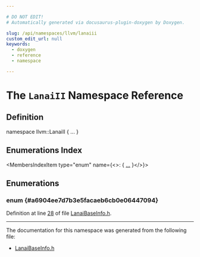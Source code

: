 ```yaml
---

# DO NOT EDIT!
# Automatically generated via docusaurus-plugin-doxygen by Doxygen.

slug: /api/namespaces/llvm/lanaiii
custom_edit_url: null
keywords:
  - doxygen
  - reference
  - namespace

---
```





# The `LanaiII` Namespace Reference

<DoxygenPage pluginConfig={pluginConfig}>



## Definition

<CodeBlock>namespace llvm::LanaiII &#123; ... &#125;</CodeBlock>

## Enumerations Index

<MembersIndex>

<MembersIndexItem
  type="enum"
  name={<>:  &#123; <a href="#a6904ee7d7b3e5facaeb6cb0e06447094">...</a> &#125;</>}>
</MembersIndexItem>

</MembersIndex>


<SectionDefinition>

## Enumerations

### enum  {#a6904ee7d7b3e5facaeb6cb0e06447094}

<MemberDefinition
  prototype="enum llvm::LanaiII::TOF ">

<EnumerationList title="Enumeration values">

<Link id="a6904ee7d7b3e5facaeb6cb0e06447094a98a4d0e9d5e740328dc68ab5f31ddfb0" />
<EnumerationListItem name="MO_NO_FLAG">

</EnumerationListItem>

<Link id="a6904ee7d7b3e5facaeb6cb0e06447094a1f2577c63b6fb45f694527a3dee45321" />
<EnumerationListItem name="MO_ABS_HI">

</EnumerationListItem>

<Link id="a6904ee7d7b3e5facaeb6cb0e06447094a304aead8e444606e7246417f8f19b764" />
<EnumerationListItem name="MO_ABS_LO">

</EnumerationListItem>

</EnumerationList>

Definition at line <a href="/docs/api/files/lib/lib/target/lib/target/lanai/lib/target/lanai/mctargetdesc/lanaibaseinfo-h/#l00028">28</a> of file <a href="/docs/api/files/lib/lib/target/lib/target/lanai/lib/target/lanai/mctargetdesc/lanaibaseinfo-h">LanaiBaseInfo.h</a>.
</MemberDefinition>

</SectionDefinition>

<hr/>

The documentation for this namespace was generated from the following file:

<ul>
<li><a href="/docs/api/files/lib/lib/target/lib/target/lanai/lib/target/lanai/mctargetdesc/lanaibaseinfo-h">LanaiBaseInfo.h</a></li>
</ul>

</DoxygenPage>
